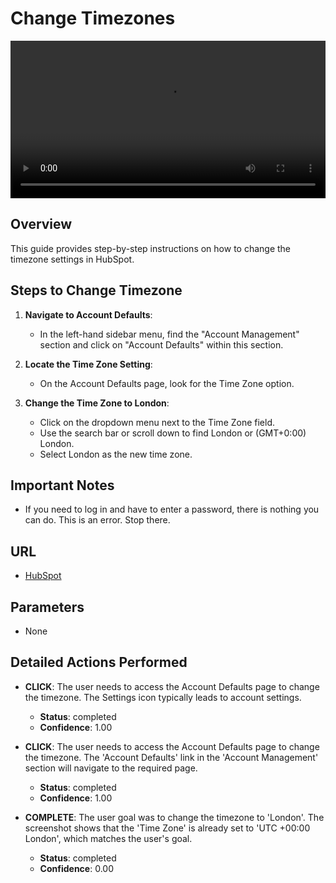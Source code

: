 # Change Timezones

<video controls width="100%">
    <source src="/tutorial-videos/tsk_345842193675065822.webm" type="video/webm" />
    Your browser does not support the video tag.
</video>

## Overview

This guide provides step-by-step instructions on how to change the timezone settings in HubSpot.

## Steps to Change Timezone

1. **Navigate to Account Defaults**:
    - In the left-hand sidebar menu, find the "Account Management" section and click on "Account Defaults" within this section.

2. **Locate the Time Zone Setting**:
    - On the Account Defaults page, look for the Time Zone option.

3. **Change the Time Zone to London**:
    - Click on the dropdown menu next to the Time Zone field.
    - Use the search bar or scroll down to find London or (GMT+0:00) London.
    - Select London as the new time zone.

## Important Notes

- If you need to log in and have to enter a password, there is nothing you can do. This is an error. Stop there.

## URL

- [HubSpot](https://app.hubspot.com/)

## Parameters

- None

## Detailed Actions Performed

- **CLICK**: The user needs to access the Account Defaults page to change the timezone. The Settings icon typically leads to account settings.
    - **Status**: completed
    - **Confidence**: 1.00

- **CLICK**: The user needs to access the Account Defaults page to change the timezone. The 'Account Defaults' link in the 'Account Management' section will navigate to the required page.
    - **Status**: completed
    - **Confidence**: 1.00

- **COMPLETE**: The user goal was to change the timezone to 'London'. The screenshot shows that the 'Time Zone' is already set to 'UTC +00:00 London', which matches the user's goal.
    - **Status**: completed
    - **Confidence**: 0.00
